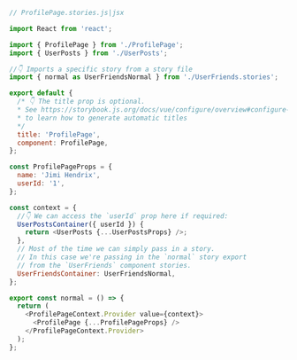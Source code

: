 ```js
// ProfilePage.stories.js|jsx

import React from 'react';

import { ProfilePage } from './ProfilePage';
import { UserPosts } from './UserPosts';

//👇 Imports a specific story from a story file
import { normal as UserFriendsNormal } from './UserFriends.stories';

export default {
  /* 👇 The title prop is optional.
  * See https://storybook.js.org/docs/vue/configure/overview#configure-story-loading
  * to learn how to generate automatic titles
  */
  title: 'ProfilePage',
  component: ProfilePage,
};

const ProfilePageProps = {
  name: 'Jimi Hendrix',
  userId: '1',
};

const context = {
  //👇 We can access the `userId` prop here if required:
  UserPostsContainer({ userId }) {
    return <UserPosts {...UserPostsProps} />;
  },
  // Most of the time we can simply pass in a story.
  // In this case we're passing in the `normal` story export
  // from the `UserFriends` component stories.
  UserFriendsContainer: UserFriendsNormal,
};

export const normal = () => {
  return (
    <ProfilePageContext.Provider value={context}>
      <ProfilePage {...ProfilePageProps} />
    </ProfilePageContext.Provider>
  );
};
```